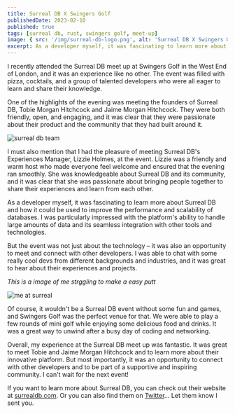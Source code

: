 ```yaml
---
title: Surreal DB X Swingers Golf
publishedDate: 2023-02-10
published: true
tags: [surreal db, rust, swingers golf, meet-up]
image: { src: '/img/surreal-db-logo.png', alt: 'Surreal DB X Swingers Golf' }
excerpt: As a developer myself, it was fascinating to learn more about Surreal DB and how it could be used to improve the performance and scalability of databases. I was particularly impressed with the platform's ability to handle large amounts of data and its seamless integration with other tools and technologies.
---
```



I recently attended the Surreal DB meet up at Swingers Golf in the West End of London, and it was an experience like no other. The event was filled with pizza, cocktails, and a group of talented developers who were all eager to learn and share their knowledge.

One of the highlights of the evening was meeting the founders of Surreal DB, Tobie Morgan Hitchcock and Jaime Morgan Hitchcock. They were both friendly, open, and engaging, and it was clear that they were passionate about their product and the community that they had built around it.

<Image alt="surreal db team" src="/img/surreal-db-team.jpg" />

I must also mention that I had the pleasure of meeting Surreal DB's Experiences Manager, Lizzie Holmes, at the event. Lizzie was a friendly and warm host who made everyone feel welcome and ensured that the evening ran smoothly. She was knowledgeable about Surreal DB and its community, and it was clear that she was passionate about bringing people together to share their experiences and learn from each other.

As a developer myself, it was fascinating to learn more about Surreal DB and how it could be used to improve the performance and scalability of databases. I was particularly impressed with the platform's ability to handle large amounts of data and its seamless integration with other tools and technologies.

But the event was not just about the technology – it was also an opportunity to meet and connect with other developers. I was able to chat with some really cool devs from different backgrounds and industries, and it was great to hear about their experiences and projects.

_This is a image of me strggling to make a easy putt_

<Image alt="me at surreal" src="/img/surreal-db-me.jpg" />

Of course, it wouldn't be a Surreal DB event without some fun and games, and Swingers Golf was the perfect venue for that. We were able to play a few rounds of mini golf while enjoying some delicious food and drinks. It was a great way to unwind after a busy day of coding and networking.

Overall, my experience at the Surreal DB meet up was fantastic. It was great to meet Tobie and Jaime Morgan Hitchcock and to learn more about their innovative platform. But most importantly, it was an opportunity to connect with other developers and to be part of a supportive and inspiring community. I can't wait for the next event!

If you want to learn more about Surreal DB, you can check out their website at [surrealdb.com](https://surrealdb.com/). Or you can also find them on [Twitter](https://twitter.com/surrealdb)... Let them know I sent you.
